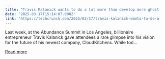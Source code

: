 ```yaml
---
title: "Travis Kalanick wants to do a lot more than develop more ghost kitchens"
date: "2025-03-17T15:14:07.000Z"
link: "https://techcrunch.com/2025/03/17/travis-kalanick-wants-to-do-a-lot-more-than-develop-more-ghost-kitchens/"
---
```


Last week, at the Abundance Summit in Los Angeles, billionaire entrepreneur Travis Kalanick gave attendees a rare glimpse into his vision for the future of his newest company, CloudKitchens. While tod...

[Read more](https://techcrunch.com/2025/03/17/travis-kalanick-wants-to-do-a-lot-more-than-develop-more-ghost-kitchens/)
